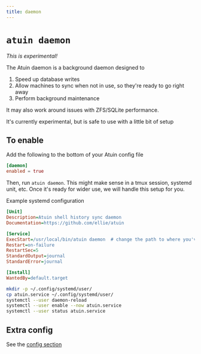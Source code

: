 ```yaml
---
title: daemon
---
```


# `atuin daemon`
_This is experimental!_

The Atuin daemon is a background daemon designed to

1. Speed up database writes
2. Allow machines to sync when not in use, so they're ready to go right away
3. Perform background maintenance

It may also work around issues with ZFS/SQLite performance.

It's currently experimental, but is safe to use with a little bit of setup

## To enable

Add the following to the bottom of your Atuin config file

```toml
[daemon]
enabled = true
```

Then, run `atuin daemon`. This might make sense in a tmux session, systemd unit, etc. Once it's ready for wider use, we will handle this setup for you.

Example systemd configuration

```ini
[Unit]
Description=Atuin shell history sync daemon
Documentation=https://github.com/ellie/atuin

[Service]
ExecStart=/usr/local/bin/atuin daemon  # change the path to where you've atuin installed.
Restart=on-failure
RestartSec=5
StandardOutput=journal
StandardError=journal

[Install]
WantedBy=default.target
```

```sh
mkdir -p ~/.config/systemd/user/
cp atuin.service ~/.config/systemd/user/
systemctl --user daemon-reload
systemctl --user enable --now atuin.service
systemctl --user status atuin.service
```

## Extra config

See the [config section](/configuration/config/#daemon)

